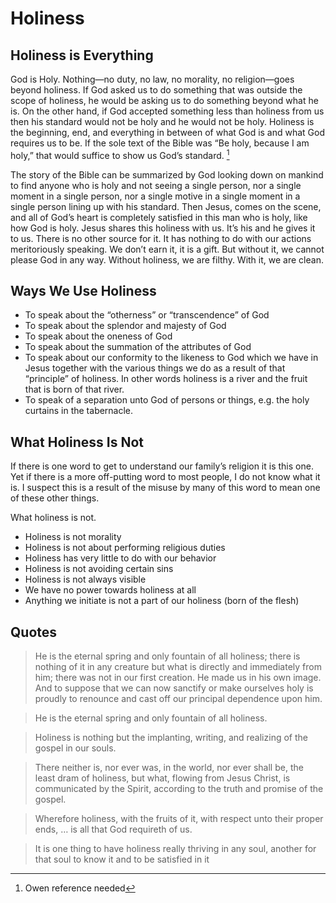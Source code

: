 # Holiness

## Holiness is Everything

God is Holy. Nothing---no duty, no law, no morality, no religion---goes beyond holiness. If God asked us to do something that was outside the scope of holiness, he would be asking us to do something beyond what he is. On the other hand, if God accepted something less than holiness from us then his standard would not be holy and he would not be holy. Holiness is the beginning, end, and everything in between of what God is and what God requires us to be. If the sole text of the Bible was "Be holy, because I am holy," that would suffice to show us God's standard. ^[Owen reference needed]

The story of the Bible can be summarized by God looking down on mankind to find anyone who is holy and not seeing a single person, nor a single moment in a single person, nor a single motive in a single moment in a single person lining up with his standard. Then Jesus, comes on the scene, and all of God's heart is completely satisfied in this man who is holy, like how God is holy. Jesus shares this holiness with us. It's his and he gives it to us. There is no other source for it. It has nothing to do with our actions meritoriously speaking. We don't earn it, it is a gift. But without it, we cannot please God in any way. Without holiness, we are filthy. With it, we are clean.

## Ways We Use Holiness

- To speak about the "otherness" or "transcendence" of God
- To speak about the splendor and majesty of God
- To speak about the oneness of God
- To speak about the summation of the attributes of God
- To speak about our conformity to the likeness to God which we have in Jesus together with the various things we do as a result of that "principle" of holiness. In other words holiness is a river and the fruit that is born of that river.
- To speak of a separation unto God of persons or things, e.g. the holy curtains in the tabernacle.


## What Holiness Is Not

If there is one word to get to understand our family's religion it is this one. Yet if there is a more off-putting word to most people, I do not know what it is. I suspect this is a result of the misuse by many of this word to mean one of these other things.

What holiness is not.

- Holiness is not morality
- Holiness is not about performing religious duties
- Holiness has very little to do with our behavior
- Holiness is not avoiding certain sins
- Holiness is not always visible
- We have no power towards holiness at all
- Anything we initiate is not a part of our holiness (born of the flesh)

## Quotes

> He is the eternal spring and only fountain of all holiness; there is nothing of it in any creature but what is directly and immediately from him; there was not in our first creation. He made us in his own image. And to suppose that we can now sanctify or make ourselves holy is proudly to renounce and cast off our principal dependence upon him.

> He is the eternal spring and only fountain of all holiness.

> Holiness is nothing but the implanting, writing, and realizing of the gospel in our souls.

> There neither is, nor ever was, in the world, nor ever shall be, the least dram of holiness, but what, flowing from Jesus Christ, is communicated by the Spirit, according to the truth and promise of the gospel.

> Wherefore holiness, with the fruits of it, with respect unto their proper ends, ... is all that God requireth of us.

> It is one thing to have holiness really thriving in any soul, another for that soul to know it and to be satisfied in it



